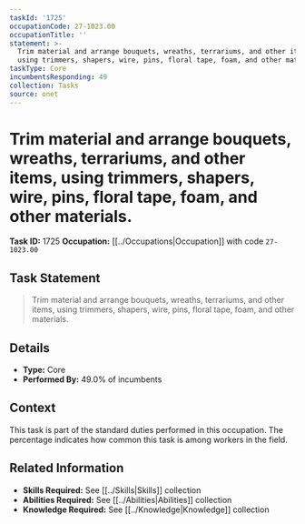 ```yaml
---
taskId: '1725'
occupationCode: 27-1023.00
occupationTitle: ''
statement: >-
  Trim material and arrange bouquets, wreaths, terrariums, and other items,
  using trimmers, shapers, wire, pins, floral tape, foam, and other materials.
taskType: Core
incumbentsResponding: 49
collection: Tasks
source: onet
---
```

# Trim material and arrange bouquets, wreaths, terrariums, and other items, using trimmers, shapers, wire, pins, floral tape, foam, and other materials.

**Task ID:** 1725
**Occupation:** [[../Occupations|Occupation]] with code `27-1023.00`

## Task Statement

> Trim material and arrange bouquets, wreaths, terrariums, and other items, using trimmers, shapers, wire, pins, floral tape, foam, and other materials.

## Details

- **Type:** Core
- **Performed By:** 49.0% of incumbents

## Context

This task is part of the standard duties performed in this occupation. The percentage indicates how common this task is among workers in the field.

## Related Information

- **Skills Required:** See [[../Skills|Skills]] collection
- **Abilities Required:** See [[../Abilities|Abilities]] collection
- **Knowledge Required:** See [[../Knowledge|Knowledge]] collection
